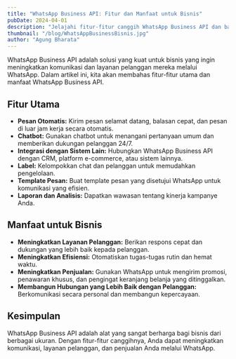 ```yaml
---
title: "WhatsApp Business API: Fitur dan Manfaat untuk Bisnis"
pubDate: 2024-04-01
description: "Jelajahi fitur-fitur canggih WhatsApp Business API dan bagaimana API ini dapat membantu bisnis Anda."
thumbnail: "/blog/WhatsAppBusinessBisnis.jpg"
author: "Agung Bharata"
---
```


WhatsApp Business API adalah solusi yang kuat untuk bisnis yang ingin meningkatkan komunikasi dan layanan pelanggan mereka melalui WhatsApp. Dalam artikel ini, kita akan membahas fitur-fitur utama dan manfaat WhatsApp Business API.

## Fitur Utama

- **Pesan Otomatis:** Kirim pesan selamat datang, balasan cepat, dan pesan di luar jam kerja secara otomatis.
- **Chatbot:** Gunakan chatbot untuk menangani pertanyaan umum dan memberikan dukungan pelanggan 24/7.
- **Integrasi dengan Sistem Lain:** Hubungkan WhatsApp Business API dengan CRM, platform e-commerce, atau sistem lainnya.
- **Label:** Kelompokkan chat dan pelanggan untuk memudahkan pengelolaan.
- **Template Pesan:** Buat template pesan yang disetujui WhatsApp untuk komunikasi yang efisien.
- **Laporan dan Analisis:** Dapatkan wawasan tentang kinerja kampanye Anda.

## Manfaat untuk Bisnis

- **Meningkatkan Layanan Pelanggan:** Berikan respons cepat dan dukungan yang lebih baik kepada pelanggan.
- **Meningkatkan Efisiensi:** Otomatiskan tugas-tugas rutin dan hemat waktu.
- **Meningkatkan Penjualan:** Gunakan WhatsApp untuk mengirim promosi, penawaran khusus, dan pengingat keranjang belanja yang ditinggalkan.
- **Membangun Hubungan yang Lebih Baik dengan Pelanggan:** Berkomunikasi secara personal dan membangun kepercayaan.

## Kesimpulan

WhatsApp Business API adalah alat yang sangat berharga bagi bisnis dari berbagai ukuran. Dengan fitur-fitur canggihnya, Anda dapat meningkatkan komunikasi, layanan pelanggan, dan penjualan Anda melalui WhatsApp.

